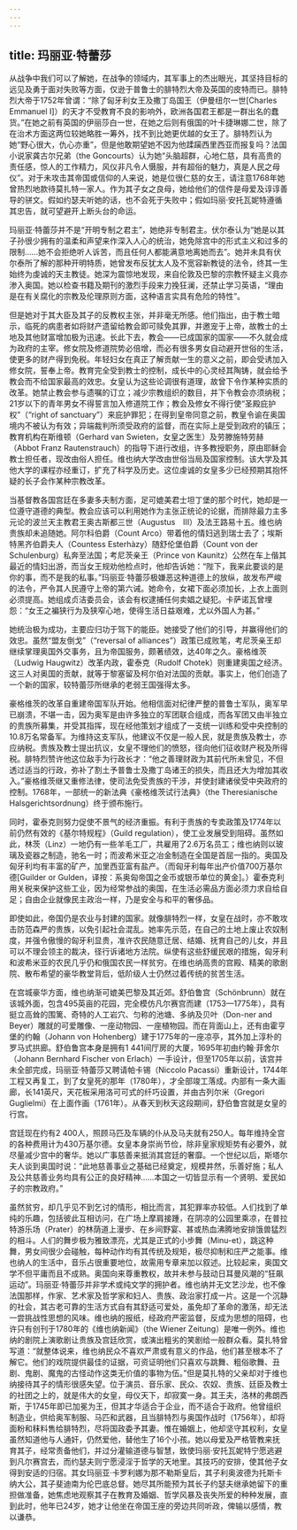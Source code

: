 ```yaml
---
---
---
```

title: 玛丽亚·特蕾莎
---




从战争中我们可以了解她，在战争的领域内，其军事上的杰出眼光，其坚持目标的远见及勇于面对失败等方面，仅逊于普鲁士的腓特烈大帝及英国的皮特而已。腓特烈大帝于1752年曾谓：“除了匈牙利女王及撒丁岛国王（伊曼纽尔一世[Charles Emmanuel I]）的天才不受教育不良的影响外，欧洲各国君王都是一群出名的蠢货。”在她之前有英国的伊丽莎白一世，在她之后则有俄国的叶卡捷琳娜二世，除了在治术方面这两位较她略胜一筹外，找不到比她更优越的女王了。腓特烈认为她“野心很大，仇心亦重”，但是他敢期望她不因为他蹂躏西里西亚而报复吗？法国小说家龚古尔兄弟（the Goncourts）认为她“头脑超群，心地仁慈，具有高贵的责任感，惊人的工作精力，风仪非凡令人慑服，并有超俗的魅力，真是人民之母仪”。对于未攻击其帝国或信仰的人来说，她是位很仁慈的女王，请注意1768年她曾热烈地款待莫扎特一家人。作为其子女之良母，她给他们的信件是母爱及谆谆善导的骈文。假如约瑟夫听她的话，也不会死于失败中；假如玛丽·安托瓦妮特遵循其忠告，就可望避开上断头台的命运。

玛丽亚·特蕾莎并不是“开明专制之君主”，她绝非专制君主。伏尔泰认为“她是以其子孙很少拥有的温柔和声望来作深入人心的统治，她免除宫中的形式主义和过多的限制……她不会拒绝听人诉苦，而且任何人都能满意地离她而去”。她并未具有伏尔泰所了解的那种开明特质，她曾发布反犹太人及不宽容新教徒的法令，终其一生始终为虔诚的天主教徒。她深为震惊地发现，来自伦敦及巴黎的宗教怀疑主义竟亦渗入奥国。她以检查书籍及期刊的激烈手段来力挽狂澜，还禁止学习英语，“理由是在有关腐化的宗教及伦理原则方面，这种语言实具有危险的特性”。

但是她对于其大臣及其子的反教权主张，并非毫无所感。他们指出，由于教士暗示，临死的病患者如将财产遗留给教会即可赎免其罪，并邀宠于上帝，故教士的土地及其他财富增加极为迅速。长此下去，教会——已成国家的国家——不久就会成为政府的主宰。修女院及修道院势必倍增，而必有很多男女自动避开世俗的生活，使更多的财产得到免税。年轻妇女在真正了解贡献一生的意义之前，即会受诱加入修女院，誓奉上帝。教育完全受到教士的控制，成长中的心灵经其陶铸，就会给予教会而不给国家最高的效忠。女皇认为这些论调很有道理，故曾下令作某种实质的改革。她禁止教会参与遗嘱的订立；减少宗教组织的数目，并下令教会亦须纳税；21岁以下的青年男女不得誓言加入修道院工作；教会及修女不得行使“圣殿庇护权”（“right of sanctuary”）来庇护罪犯；在得到皇帝同意之前，教皇令谕在奥国境内不被认为有效；异端裁判所须受政府的监督，而在实际上是受到政府的镇压；教育机构在斯维顿（Gerhard van Swieten，女皇之医生）及劳滕施特劳赫（Abbot Franz Rautenstrauch）的指导下进行改组，许多教授职务，原由耶稣会教士担任者，现改由俗人担任。维也纳大学改由世俗当局及国家控制。该大学及其他大学的课程亦经重订，扩充了科学及历史。这位虔诚的女皇多少已经预期其抱怀疑的长子会作某种宗教改革。

当基督教各国宫廷在多妻多夫制方面，足可媲美君士坦丁堡的那个时代，她却是一位遵守道德的典型。教会应该可以利用她作为主张正统论的论据，而排除最力主多元论的波兰天主教君王奥古斯都三世（Augustus　Ⅲ）及法王路易十五。维也纳贵族却未追随她。阿尔科伯爵（Count Arco）带着他的情妇逃到瑞士去了；埃斯特黑齐伯爵夫人（Countess Esterhàzy）随舒伦堡伯爵（Count von der Schulenburg）私奔至法国；考尼茨亲王（Prince von Kaunitz）公然在车上偕其最近的情妇出游，而当女王规劝他检点时，他却告诉她：“陛下，我来此要谈的是你的事，而不是我的私事。”玛丽亚·特蕾莎极嫌恶这种道德上的放纵，故发布严峻的法令，严令其人民遵守上帝的第六诫。她命令，女裙下面必须加长，上衣上面则必须提高。她组成贞洁委员会，该会有权逮捕任何卖娼之疑犯。卡萨诺瓦曾埋怨：“女王之褊狭行为及狭窄心地，使得生活日益艰难，尤以外国人为甚。”

她统治极为成功，主要应归功于驾下的能臣。她接受了他们的引导，并赢得他们的效忠。虽然“盟友倒戈”（“reversal of alliances”）政策已成败笔，考尼茨亲王却继续掌理奥国外交事务，且为帝国服务，颇著绩效，达40年之久。豪格维茨（Ludwig Haugwitz）改革内政，霍泰克（Rudolf Chotek）则重建奥国之经济。这三人对奥国的贡献，就等于黎塞留及柯尔伯对法国的贡献。事实上，他们创造了一个新的国家，较特蕾莎所继承的老弱王国强得太多。

豪格维茨的改革自重建帝国军队开始。他相信面对纪律严整的普鲁士军队，奥军早已崩溃，不堪一击，因为奥军是由许多独立的军团联合组成，而各军团又由半独立的贵族所募集，并受其指挥，现在经他策划才组成了一支统一训练和受中央控制的10.8万名常备军。为维持这支军队，他建议不仅是一般人民，就是贵族及教士，亦应纳税。贵族及教士提出抗议，女皇不理他们的愤怒，径向他们征收财产税及所得税。腓特烈赞许他这位敌手为行政长才：“他之善理财政为其前代所未曾见，不但透过适当的行政，弥补了割土予普鲁士及撒丁岛诸王的损失，而且还大为增加其收入。”豪格维茨继又重修法律，使司法免受贵族的干涉，并使封建诸侯受中央政府的控制。1768年，一部统一的新法典《豪格维茨试行法典》（the Theresianische Halsgerichtsordnung）终于颁布施行。

同时，霍泰克则努力促使不景气的经济重振。有利于贵族的专卖政策及1774年以前仍然有效的《基尔特规程》（Guild regulation），使工业发展受到阻碍。虽然如此，林茨（Linz）一地仍有一些羊毛工厂，共雇用了2.6万名员工；维也纳则以玻璃及瓷器之制造，驰名一时；而波希米亚之冶金制造在全国是首屈一指的。奥国及匈牙利均有丰富的矿产，加里西亚富有盐产。（而匈牙利每年出产价值700万基尔德[Guilder or Gulden，译按：系奥匈帝国之金币或银币单位的黄金]。）霍泰克利用关税来保护这些工业，因为经常参战的奥国，在生活必需品方面必须力求自给自足；自由企业就像民主政治一样，乃是安全与和平的奢侈品。

即使如此，帝国仍是农业与封建的国家。就像腓特烈一样，女皇在战时，亦不敢攻击防范森严的贵族，以免引起社会混乱。她率先示范，在自己的土地上废止农奴制度，并强令傲慢的匈牙利显贵，准许农民随意迁居、结婚、抚育自己的儿女，并且可以不理会领主的裁决，径行诉诸地方法院。纵使有这些舒缓民艰的措施，匈牙利和波希米亚的农民几乎仍和俄国农民一样贫穷。在维也纳高贵的宫殿、精美的歌剧院、散布希望的豪华教堂背后，低阶级人士仍然过着传统的贫苦生活。

在宫城豪华方面，维也纳渐可媲美巴黎及其近郊。舒伯鲁宫（Schönbrunn）就在该城外面，包含495英亩的花园，完全模仿凡尔赛宫而建（1753—1775年），具有挺立高耸的围篱、奇特的人工岩穴、匀称的池塘、多纳及贝叶（Don-ner and Beyer）雕就的可爱雕像、一座动物园、一座植物园。而在背面山上，还有由霍亨堡的约翰（Johann von Hohenberg）建于1775年的一座凉亭，其外加上淳朴的罗马式拱廊。舒伯鲁宫本身是拥有1 441间厅房的大厦，1695年初由约翰·菲舍尔（Johann Bernhard Fischer von Erlach）一手设计，但至1705年以前，该宫并未全部完成，玛丽亚·特蕾莎又聘请帕卡锡（Niccolo Pacassi）重新设计，1744年工程又再复工，到了女皇死的那年（1780年），才全部竣工落成。内部有一条大画廊，长141英尺，天花板采用洛可可式的纤巧设置，并由古列尔米（Gregori Guglielmi）在上面作画（1761年）。从春天到秋天这段期间，舒伯鲁宫就是女皇的行宫。

宫廷现在约有2 400人，照顾马匹及车辆的仆从及马夫就有250人。每年维持全宫的各种费用计为430万基尔德。女皇本身崇尚节俭，除非皇家规矩势有必要外，就尽量减少宫中的奢华。她以广事慈善来抵消其宫廷的奢靡。一个世纪以后，斯塔尔夫人谈到奥国时说：“此地慈善事业之基础已经奠定，规模井然，乐善好施；私人及公共慈善业务均具有公正的良好精神……本国之一切皆显示有一个贤明、爱民如子的宗教政府。”

虽然贫穷，却几乎见不到乞讨的情形，相比而言，其犯罪率亦较低。人们找到了单纯的乐趣，包括彼此互相访问，在广场上摩肩接踵，在阴凉的公园里乘凉，在普拉特游乐场（Prater）的林荫道上漫步、在乡间野宴、甚或热血沸腾地安排饿兽猛烈的相斗。人们的舞步极为雅致漂亮，尤其是正式的小步舞（Minu-et），跳这种舞，男女间很少会碰触，每种动作均有其传统及规矩，极尽抑制和庄严之能事。维也纳人的生活中，音乐占很重要地位，故需用专章来加以叙述。比较起来，奥国文学不但平庸而且不成熟。奥国向来尊重教权，故并未参与鼓动日耳曼风潮的“狂飙运动”。玛丽亚·特蕾莎并非学术或纯文学的拥护者。维也纳并无文艺沙龙，也不像法国那样，作家、艺术家及哲学家和妇人、贵族、政治家打成一片。这是一个沉静的社会，其古老可靠的生活方式自有其舒适可爱处，虽免却了革命的激荡，却无法一尝挑战性思想的风味。维也纳的报纸，经政府严密监督，反成为思想的阻碍，也许只有创刊于1780年的《维也纳新闻》（the Wiener Zeitung）是唯一例外。维也纳的剧院上演歌剧让贵族及宫廷欣赏，或演出粗劣的笑剧给一般群众看。莫扎特曾写道：“就整体说来，维也纳民众不喜欢严肃或有意义的作品，他们甚至根本不了解它。他们的戏院提供最佳的证据，可资证明他们只喜欢与跳舞、粗俗歌舞、丑剧、鬼剧、魔鬼的古怪动作这类无价值的事物为伍。”但是莫扎特的父亲却对于维也纳接待其子的情形很感失望。位于演员、音乐家、民众、农奴、贵族、廷臣及教士的社团之上的，就是伟大的女皇，母仪天下，却寂寞一身。其王夫，洛林的弗朗西斯，于1745年即已加冕为王，但其才华适合于企业，而不适合于政府。他曾组织制造业，供给奥军制服、马匹和武器，且当腓特烈与奥国作战时（1756年），却将面粉和秣料售给腓特烈，尽将国政委予其妻。惟在婚姻上，他却坚守其权利，女皇虽然知道他与人通奸，仍然爱他，替他生了16个小孩。她以母爱及严格管教来抚育其子，经常责备他们，并过分灌输道德与智慧，致使玛丽·安托瓦妮特宁愿逃避到凡尔赛宫去，而约瑟夫则宁愿浸淫于哲学的天地里。其技巧的安排，使其他子女得到安适的归宿。其女玛丽亚·卡罗利娜为那不勒斯皇后，其子利奥波德为托斯卡纳大公，其子斐迪南为伦巴底总督。她尽其所能预为其长子约瑟夫继承她留下的重担做准备，她焦虑地观察其子在教育及婚姻、哲学风暴及丧失所爱的种种发展，直到此时，他年已24岁，她才让他坐在帝国王座的旁边共同听政，俾输以感情，教以谦恭。